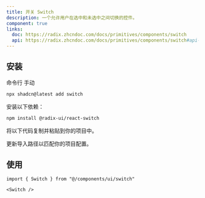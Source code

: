 ```yaml
---
title: 开关 Switch
description: 一个允许用户在选中和未选中之间切换的控件。
component: true
links:
  doc: https://radix.zhcndoc.com/docs/primitives/components/switch
  api: https://radix.zhcndoc.com/docs/primitives/components/switch#api-reference
---
```


<ComponentPreview name="switch-demo" description="一个开关组件。" />

## 安装

<CodeTabs>

<TabsList>
  <TabsTrigger value="cli">命令行</TabsTrigger>
  <TabsTrigger value="manual">手动</TabsTrigger>
</TabsList>
<TabsContent value="cli">

```bash
npx shadcn@latest add switch
```

</TabsContent>

<TabsContent value="manual">

<Steps>

<Step>安装以下依赖：</Step>

```bash
npm install @radix-ui/react-switch
```

<Step>将以下代码复制并粘贴到你的项目中。</Step>

<ComponentSource name="switch" title="components/ui/switch.tsx" />

<Step>更新导入路径以匹配你的项目配置。</Step>

</Steps>

</TabsContent>

</CodeTabs>

## 使用

```tsx
import { Switch } from "@/components/ui/switch"
```

```tsx
<Switch />
```
